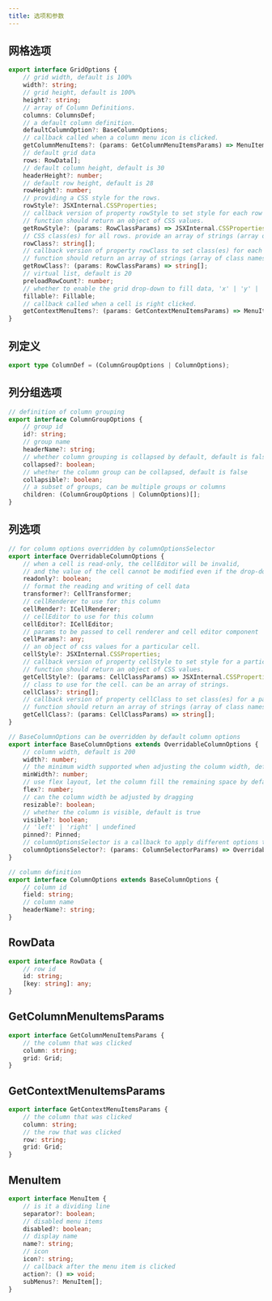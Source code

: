 ```yaml
---
title: 选项和参数
---
```


## 网格选项

```typescript
export interface GridOptions {
    // grid width, default is 100%
    width?: string;
    // grid height, default is 100%
    height?: string;
    // array of Column Definitions.
    columns: ColumnsDef;
    // a default column definition.
    defaultColumnOption?: BaseColumnOptions;
    // callback called when a column menu icon is clicked.
    getColumnMenuItems?: (params: GetColumnMenuItemsParams) => MenuItem[];
    // default grid data
    rows: RowData[];
    // default column height, default is 30
    headerHeight?: number;
    // default row height, default is 28
    rowHeight?: number;
    // providing a CSS style for the rows.
    rowStyle?: JSXInternal.CSSProperties;
    // callback version of property rowStyle to set style for each row individually.
    // function should return an object of CSS values.
    getRowStyle?: (params: RowClassParams) => JSXInternal.CSSProperties;
    // CSS class(es) for all rows. provide an array of strings (array of class names).
    rowClass?: string[];
    // callback version of property rowClass to set class(es) for each row individually.
    // function should return an array of strings (array of class names).
    getRowClass?: (params: RowClassParams) => string[];
    // virtual list, default is 20
    preloadRowCount?: number;
    // whether to enable the grid drop-down to fill data, 'x' | 'y' | 'xy' | undefined
    fillable?: Fillable;
    // callback called when a cell is right clicked.
    getContextMenuItems?: (params: GetContextMenuItemsParams) => MenuItem[];
}
```

## 列定义

```typescript
export type ColumnDef = (ColumnGroupOptions | ColumnOptions);
```

## 列分组选项

```typescript
// definition of column grouping 
export interface ColumnGroupOptions {
    // group id
    id?: string;
    // group name
    headerName?: string;
    // whether column grouping is collapsed by default, default is false
    collapsed?: boolean;
    // whether the column group can be collapsed, default is false
    collapsible?: boolean;
    // a subset of groups, can be multiple groups or columns
    children: (ColumnGroupOptions | ColumnOptions)[];
}
```

## 列选项

```typescript
// for column options overridden by columnOptionsSelector
export interface OverridableColumnOptions {
    // when a cell is read-only, the cellEditor will be invalid,
    // and the value of the cell cannot be modified even if the drop-down fill is
    readonly?: boolean;
    // format the reading and writing of cell data
    transformer?: CellTransformer;
    // cellRenderer to use for this column
    cellRender?: ICellRenderer;
    // cellEditor to use for this column
    cellEditor?: ICellEditor;
    // params to be passed to cell renderer and cell editor component
    cellParams?: any;
    // an object of css values for a particular cell.
    cellStyle?: JSXInternal.CSSProperties;
    // callback version of property cellStyle to set style for a particular cell.
    // function should return an object of CSS values.
    getCellStyle?: (params: CellClassParams) => JSXInternal.CSSProperties;
    // class to use for the cell. can be an array of strings.
    cellClass?: string[];
    // callback version of property cellClass to set class(es) for a particular cell.
    // function should return an array of strings (array of class names).
    getCellClass?: (params: CellClassParams) => string[];
}

// BaseColumnOptions can be overridden by default column options
export interface BaseColumnOptions extends OverridableColumnOptions {
    // column width, default is 200
    width?: number;
    // the minimum width supported when adjusting the column width, default is 50
    minWidth?: number;
    // use flex layout, let the column fill the remaining space by default
    flex?: number;
    // can the column width be adjusted by dragging
    resizable?: boolean;
    // whether the column is visible, default is true
    visible?: boolean;
    // 'left' | 'right' | undefined
    pinned?: Pinned;
    // columnOptionsSelector is a callback to apply different options to the same column of cells in different rows
    columnOptionsSelector?: (params: ColumnSelectorParams) => OverridableColumnOptions;
}

// column definition
export interface ColumnOptions extends BaseColumnOptions {
    // column id
    field: string;
    // column name
    headerName?: string;
}
```

## RowData

```typescript
export interface RowData {
    // row id
    id: string;
    [key: string]: any;
}
```

## GetColumnMenuItemsParams

```typescript
export interface GetColumnMenuItemsParams {
    // the column that was clicked
    column: string;
    grid: Grid;
}
```

## GetContextMenuItemsParams

```typescript
export interface GetContextMenuItemsParams {
    // the column that was clicked
    column: string;
    // the row that was clicked
    row: string;
    grid: Grid;
}
```

## MenuItem

```typescript
export interface MenuItem {
    // is it a dividing line
    separator?: boolean;
    // disabled menu items
    disabled?: boolean;
    // display name
    name?: string;
    // icon
    icon?: string;
    // callback after the menu item is clicked
    action?: () => void;
    subMenus?: MenuItem[];
}
```
